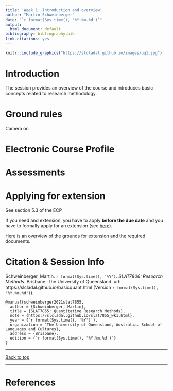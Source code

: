```yaml
---
title: 'Week 1: Introduction and overview'
author: "Martin Schweinberger"
date: "`r format(Sys.time(), '%Y-%m-%d')`"
output:
  html_document: default
bibliography: bibliography.bib
link-citations: yes
---
```



```r
knitr::include_graphics("https://slcladal.github.io/images/uq1.jpg")
```

# Introduction{-}

The session provides an overview of the course and introduces basic concepts related to research methodology.

# Ground rules{-}

Camera on

# Electronic Course Profile{-}

# Assessments{-}

# Applying for extension{-}

See section 5.3 of the ECP

If you need and extension, you have to apply **before the due date** and you have to formally apply for an extension (see [here](https://my.uq.edu.au/information-and-services/manage-my-program/exams-and-assessment/applying-extension)).

[Here](https://my.uq.edu.au/information-and-services/manage-my-program/exams-and-assessment/applying-extension?p=1#1) is an overview of the grounds for extension and the required documents.


# Citation & Session Info {-}

Schweinberger, Martin. `r format(Sys.time(), '%Y')`. *SLAT7806: Research Methods*. Brisbane: The University of Queensland. url: https://slcladal.github.io/basicquant.html   (Version `r format(Sys.time(), '%Y.%m.%d')`).

```
@manual{schweinberger2021slat7855,
  author = {Schweinberger, Martin},
  title = {SLAT7855: Quantitative Research Methods},
  note = {https://slcladal.github.io/slat7855_wk1.html},
  year = {`r format(Sys.time(), '%Y')`},
  organization = "The University of Queensland, Australia. School of Languages and Cultures},
  address = {Brisbane},
  edition = {`r format(Sys.time(), '%Y.%m.%d')`}
}
```

***

[Back to top](#introduction)

***

# References {-}


